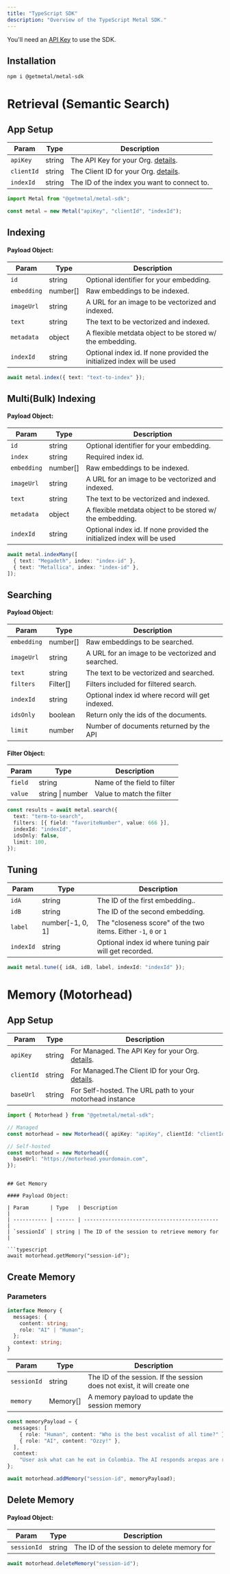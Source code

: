 ```yaml
---
title: "TypeScript SDK"
description: "Overview of the TypeScript Metal SDK."
---
```


<Note>You'll need an [API Key](/authentication) to use the SDK.</Note>
## Installation

```bash
npm i @getmetal/metal-sdk
```

# Retrieval (Semantic Search)

## App Setup

| Param      | Type   | Description                                             |
| ---------- | ------ | ------------------------------------------------------- |
| `apiKey`   | string | The API Key for your Org. [details](/authentication).   |
| `clientId` | string | The Client ID for your Org. [details](/authentication). |
| `indexId`  | string | The ID of the index you want to connect to.             |

```typescript
import Metal from "@getmetal/metal-sdk";

const metal = new Metal("apiKey", "clientId", "indexId");
```

## Indexing

#### Payload Object:

| Param       | Type     | Description                                                            |
| ----------- | -------- | ---------------------------------------------------------------------- |
| `id`        | string   | Optional identifier for your embedding.                                |
| `embedding` | number[] | Raw embeddings to be indexed.                                          |
| `imageUrl`  | string   | A URL for an image to be vectorized and indexed.                       |
| `text`      | string   | The text to be vectorized and indexed.                                 |
| `metadata`  | object   | A flexible metdata object to be stored w/ the embedding.               |
| `indexId`   | string   | Optional index id. If none provided the initialized index will be used |

```typescript
await metal.index({ text: "text-to-index" });
```

## Multi(Bulk) Indexing

#### Payload Object:

| Param       | Type     | Description                                                            |
| ----------- | -------- | ---------------------------------------------------------------------- |
| `id`        | string   | Optional identifier for your embedding.                                |
| `index`     | string   | Required index id.                                                     |
| `embedding` | number[] | Raw embeddings to be indexed.                                          |
| `imageUrl`  | string   | A URL for an image to be vectorized and indexed.                       |
| `text`      | string   | The text to be vectorized and indexed.                                 |
| `metadata`  | object   | A flexible metdata object to be stored w/ the embedding.               |
| `indexId`   | string   | Optional index id. If none provided the initialized index will be used |

```typescript
await metal.indexMany([
  { text: "Megadeth", index: "index-id" },
  { text: "Metallica", index: "index-id" },
]);
```

## Searching

#### Payload Object:

| Param       | Type     | Description                                       |
| ----------- | -------- | ------------------------------------------------- |
| `embedding` | number[] | Raw embeddings to be searched.                    |
| `imageUrl`  | string   | A URL for an image to be vectorized and searched. |
| `text`      | string   | The text to be vectorized and searched.           |
| `filters`   | Filter[] | Filters included for filtered search.             |
| `indexId`   | string   | Optional index id where record will get indexed.  |
| `idsOnly`   | boolean  | Return only the ids of the documents.             |
| `limit`     | number   | Number of documents returned by the API           |

#### Filter Object:

| Param   | Type             | Description                 |
| ------- | ---------------- | --------------------------- |
| `field` | string           | Name of the field to filter |
| `value` | string \| number | Value to match the filter   |

```typescript
const results = await metal.search({
  text: "term-to-search",
  filters: [{ field: "favoriteNumber", value: 666 }],
  indexId: "indexId",
  idsOnly: false,
  limit: 100,
});
```

## Tuning

| Param     | Type             | Description                                                     |
| --------- | ---------------- | --------------------------------------------------------------- |
| `idA`     | string           | The ID of the first embedding..                                 |
| `idB`     | string           | The ID of the second embedding.                                 |
| `label`   | number[-1, 0, 1] | The "closeness score" of the two items. Either `-1`, `0` or `1` |
| `indexId` | string           | Optional index id where tuning pair will get recorded.          |

```typescript
await metal.tune({ idA, idB, label, indexId: "indexId" });
```

# Memory (Motorhead)

## App Setup

| Param      | Type   | Description                                                         |
| ---------- | ------ | ------------------------------------------------------------------- |
| `apiKey`   | string | For Managed. The API Key for your Org. [details](/authentication).  |
| `clientId` | string | For Managed.The Client ID for your Org. [details](/authentication). |
| `baseUrl`  | string | For Self-hosted. The URL path to your motorhead instance            |

```typescript
import { Motorhead } from "@getmetal/metal-sdk";

// Managed
const motorhead = new Motorhead({ apiKey: "apiKey", clientId: "clientId" });

// Self-hosted
const motorhead = new Motorhead({
  baseUrl: "https://motorhead.yourdomain.com",
});
```

````

## Get Memory

#### Payload Object:

| Param       | Type   | Description                                  |
| ----------- | ------ | -------------------------------------------- |
| `sessionId` | string | The ID of the session to retrieve memory for |

```typescript
await motorhead.getMemory("session-id");
````

## Create Memory

### Parameters

```typescript
interface Memory {
  messages: {
    content: string;
    role: "AI" | "Human";
  };
  context: string;
}
```

| Param       | Type     | Description                                                              |
| ----------- | -------- | ------------------------------------------------------------------------ |
| `sessionId` | string   | The ID of the session. If the session does not exist, it will create one |
| `memory`    | Memory[] | A memory payload to update the session memory                            |

```typescript
const memoryPayload = {
  messages: [
    { role: "Human", content: "Who is the best vocalist of all time?" },
    { role: "AI", content: "Ozzy!" },
  ],
  context:
    "User ask what can he eat in Colombia. The AI responds arepas are really nice",
};

await motorhead.addMemory("session-id", memoryPayload);
```

## Delete Memory

#### Payload Object:

| Param       | Type   | Description                                |
| ----------- | ------ | ------------------------------------------ |
| `sessionId` | string | The ID of the session to delete memory for |

```typescript
await motorhead.deleteMemory("session-id");
```
